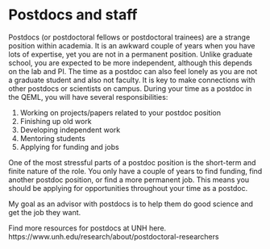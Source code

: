 # Postdocs and staff {#training-postdocs-and-staff}

Postdocs (or postdoctoral fellows or postdoctoral trainees) are a
strange position within academia. It is an awkward couple of years when
you have lots of expertise, yet you are not in a permanent position.
Unlike graduate school, you are expected to be more independent,
although this depends on the lab and PI. The time as a postdoc can also
feel lonely as you are not a graduate student and also not faculty. It
is key to make connections with other postdocs or scientists on campus.
During your time as a postdoc in the QEML, you will have several
responsibilities:

1.  Working on projects/papers related to your postdoc position
2.  Finishing up old work
3.  Developing independent work
4.  Mentoring students
5.  Applying for funding and jobs

One of the most stressful parts of a postdoc position is the short-term
and finite nature of the role. You only have a couple of years to find
funding, find another postdoc position, or find a more permanent job.
This means you should be applying for opportunities throughout your time
as a postdoc.

My goal as an advisor with postdocs is to help them do good science and
get the job they want.

Find more resources for postdocs at UNH here. 
https://www.unh.edu/research/about/postdoctoral-researchers

